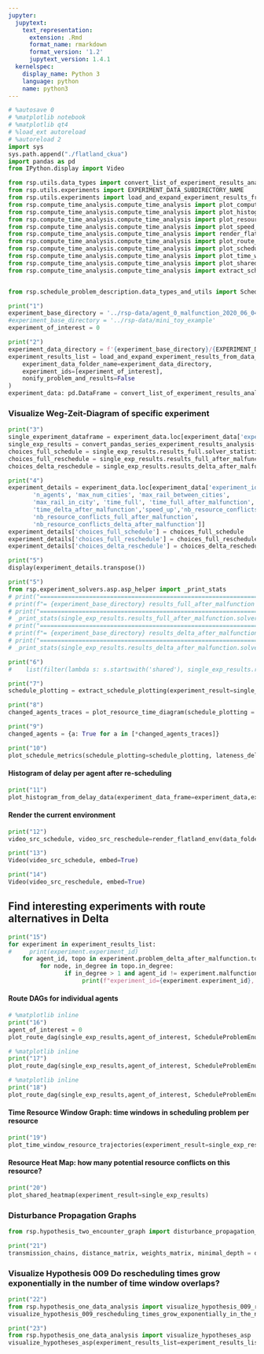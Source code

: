```yaml
---
jupyter:
  jupytext:
    text_representation:
      extension: .Rmd
      format_name: rmarkdown
      format_version: '1.2'
      jupytext_version: 1.4.1
  kernelspec:
    display_name: Python 3
    language: python
    name: python3
---
```


```python
# %autosave 0
# %matplotlib notebook
# %matplotlib qt4
# %load_ext autoreload
# %autoreload 2
import sys
sys.path.append("./flatland_ckua")
import pandas as pd
from IPython.display import Video

from rsp.utils.data_types import convert_list_of_experiment_results_analysis_to_data_frame, convert_pandas_series_experiment_results_analysis
from rsp.utils.experiments import EXPERIMENT_DATA_SUBDIRECTORY_NAME
from rsp.utils.experiments import load_and_expand_experiment_results_from_data_folder
from rsp.compute_time_analysis.compute_time_analysis import plot_computational_times
from rsp.compute_time_analysis.compute_time_analysis import plot_histogram_from_delay_data
from rsp.compute_time_analysis.compute_time_analysis import plot_resource_time_diagram
from rsp.compute_time_analysis.compute_time_analysis import plot_speed_up
from rsp.compute_time_analysis.compute_time_analysis import render_flatland_env
from rsp.compute_time_analysis.compute_time_analysis import plot_route_dag
from rsp.compute_time_analysis.compute_time_analysis import plot_schedule_metrics
from rsp.compute_time_analysis.compute_time_analysis import plot_time_window_resource_trajectories
from rsp.compute_time_analysis.compute_time_analysis import plot_shared_heatmap
from rsp.compute_time_analysis.compute_time_analysis import extract_schedule_plotting


from rsp.schedule_problem_description.data_types_and_utils import ScheduleProblemEnum
```

```python
print("1")
experiment_base_directory = '../rsp-data/agent_0_malfunction_2020_06_04T19_17_28/'
#experiment_base_directory = '../rsp-data/mini_toy_example'
experiment_of_interest = 0
```

```python
print("2")
experiment_data_directory = f'{experiment_base_directory}/{EXPERIMENT_DATA_SUBDIRECTORY_NAME}'
experiment_results_list = load_and_expand_experiment_results_from_data_folder(
    experiment_data_folder_name=experiment_data_directory,
    experiment_ids=[experiment_of_interest],
    nonify_problem_and_results=False
)
experiment_data: pd.DataFrame = convert_list_of_experiment_results_analysis_to_data_frame(experiment_results_list)
```

### Visualize Weg-Zeit-Diagram of specific experiment

```python
print("3")
single_experiment_dataframe = experiment_data.loc[experiment_data['experiment_id'] == experiment_of_interest].iloc[0]
single_exp_results = convert_pandas_series_experiment_results_analysis(single_experiment_dataframe)
choices_full_schedule = single_exp_results.results_full.solver_statistics["solving"]["solvers"]["choices"]
choices_full_reschedule = single_exp_results.results_full_after_malfunction.solver_statistics["solving"]["solvers"]["choices"]
choices_delta_reschedule = single_exp_results.results_delta_after_malfunction.solver_statistics["solving"]["solvers"]["choices"]
```

```python
print("4")
experiment_details = experiment_data.loc[experiment_data['experiment_id'] == experiment_of_interest,['experiment_id','malfunction','size',
       'n_agents', 'max_num_cities', 'max_rail_between_cities',
       'max_rail_in_city', 'time_full', 'time_full_after_malfunction',
       'time_delta_after_malfunction','speed_up','nb_resource_conflicts_full',
       'nb_resource_conflicts_full_after_malfunction',
       'nb_resource_conflicts_delta_after_malfunction']]
experiment_details['choices_full_schedule'] = choices_full_schedule
experiment_details['choices_full_reschedule'] = choices_full_reschedule
experiment_details['choices_delta_reschedule'] = choices_delta_reschedule

```

```python
print("5")
display(experiment_details.transpose())
```

```python
print("5")
from rsp.experiment_solvers.asp.asp_helper import _print_stats
# print("=================================================================================")
# print(f"= {experiment_base_directory} results_full_after_malfunction ")
# print("=================================================================================")
# _print_stats(single_exp_results.results_full_after_malfunction.solver_statistics)
# print("=================================================================================")
# print(f"= {experiment_base_directory} results_delta_after_malfunction ")
# print("=================================================================================")
# _print_stats(single_exp_results.results_delta_after_malfunction.solver_statistics)
```

```python
print("6")
#    list(filter(lambda s: s.startswith('shared'), single_exp_results.results_full.solver_result))
```

```python
print("7")
schedule_plotting = extract_schedule_plotting(experiment_result=single_exp_results)
```

```python
print("8")
changed_agents_traces = plot_resource_time_diagram(schedule_plotting = schedule_plotting, with_diff=True)
```

```python
print("9")
changed_agents = {a: True for a in [*changed_agents_traces]}
```

```python
print("10")
plot_schedule_metrics(schedule_plotting=schedule_plotting, lateness_delta_after_malfunction=single_exp_results.lateness_delta_after_malfunction)
```

#### Histogram of delay per agent after re-scheduling

```python
print("11")
plot_histogram_from_delay_data(experiment_data_frame=experiment_data,experiment_id = experiment_of_interest)
```

#### Render the current environment

```python
print("12")
video_src_schedule, video_src_reschedule=render_flatland_env(data_folder=experiment_base_directory ,experiment_data_frame=experiment_data,experiment_id = experiment_of_interest)
```

```python
print("13")
Video(video_src_schedule, embed=True)
```

```python
print("14")
Video(video_src_reschedule, embed=True)
```

## Find interesting experiments with route alternatives in Delta

```python
print("15")
for experiment in experiment_results_list:
#     print(experiment.experiment_id)
    for agent_id, topo in experiment.problem_delta_after_malfunction.topo_dict.items():
         for node, in_degree in topo.in_degree:
                if in_degree > 1 and agent_id != experiment.malfunction.agent_id:
                     print(f"experiment_id={experiment.experiment_id}, agent_id={agent_id}, node={node}, in_degree={in_degree}")
```

#### Route DAGs for individual agents

```python
# %matplotlib inline
print("16")
agent_of_interest = 0
plot_route_dag(single_exp_results,agent_of_interest, ScheduleProblemEnum.PROBLEM_SCHEDULE)
```

```python
# %matplotlib inline
print("17")
plot_route_dag(single_exp_results,agent_of_interest, ScheduleProblemEnum.PROBLEM_RSP_FULL)
```

```python
# %matplotlib inline
print("18")
plot_route_dag(single_exp_results,agent_of_interest, ScheduleProblemEnum.PROBLEM_RSP_DELTA)
```

#### Time Resource Window Graph: time windows in scheduling problem per resource

```python
print("19")
plot_time_window_resource_trajectories(experiment_result=single_exp_results,plotting_information=schedule_plotting.plotting_information)
```

#### Resource Heat Map: how many potential resource conflicts on this resource?

```python
print("20")
plot_shared_heatmap(experiment_result=single_exp_results)
```

### Disturbance Propagation Graphs


```python
from rsp.hypothesis_two_encounter_graph import disturbance_propagation_graph_visualization
```

```python
print("21")
transmission_chains, distance_matrix, weights_matrix, minimal_depth = disturbance_propagation_graph_visualization(experiment_result=single_exp_results)
```

### Visualize Hypothesis 009 Do rescheduling  times grow exponentially in the number of time window overlaps?

```python
print("22")
from rsp.hypothesis_one_data_analysis import visualize_hypothesis_009_rescheduling_times_grow_exponentially_in_the_number_of_time_window_overlaps
visualize_hypothesis_009_rescheduling_times_grow_exponentially_in_the_number_of_time_window_overlaps(experiment_results_list=experiment_results_list)

```

```python
print("23")
from rsp.hypothesis_one_data_analysis import visualize_hypotheses_asp
visualize_hypotheses_asp(experiment_results_list=experiment_results_list)

```

```python

```
